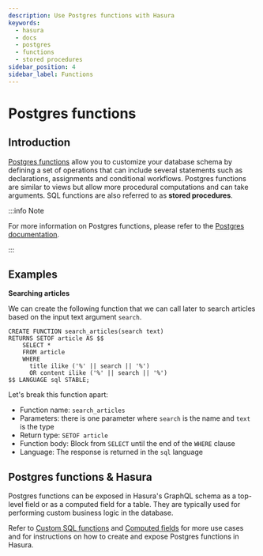 ```yaml
---
description: Use Postgres functions with Hasura
keywords:
  - hasura
  - docs
  - postgres
  - functions
  - stored procedures
sidebar_position: 4
sidebar_label: Functions
---
```


# Postgres functions

## Introduction

[Postgres functions](https://www.postgresql.org/docs/current/sql-createfunction.html)
allow you to customize your database schema by defining a set of
operations that can include several statements such as declarations,
assignments and conditional workflows. Postgres functions are similar to
views but allow more procedural computations and can take arguments. SQL
functions are also referred to as **stored procedures**.

:::info Note

For more information on Postgres functions, please refer to the
[Postgres documentation](https://www.postgresql.org/docs/current/sql-createfunction.html).

:::

## Examples

**Searching articles**

We can create the following function that we can call later to search
articles based on the input text argument `search`.

```plsql
CREATE FUNCTION search_articles(search text)
RETURNS SETOF article AS $$
    SELECT *
    FROM article
    WHERE
      title ilike ('%' || search || '%')
      OR content ilike ('%' || search || '%')
$$ LANGUAGE sql STABLE;
```

Let's break this function apart:

-   Function name: `search_articles`
-   Parameters: there is one parameter where `search` is the name and
    `text` is the type
-   Return type: `SETOF article`
-   Function body: Block from `SELECT` until the end of the `WHERE`
    clause
-   Language: The response is returned in the `sql` language

## Postgres functions & Hasura

Postgres functions can be exposed in Hasura's GraphQL schema as a
top-level field or as a computed field for a table. They are typically
used for performing custom business logic in the database.

Refer to [Custom SQL functions](/graphql/core/databases/postgres/schema/custom-functions.mdx) and
[Computed fields](/graphql/core/databases/postgres/schema/computed-fields.mdx) for more use cases and for
instructions on how to create and expose Postgres functions in Hasura.
